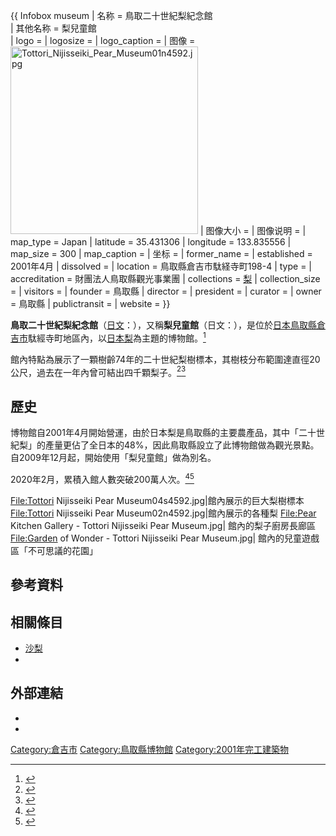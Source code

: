 {{ Infobox museum
| 名称            = 鳥取二十世紀梨紀念館<br />{{lang|ja|鳥取二十世紀梨記念館}}
| 其他名称        = 梨兒童館<br />{{lang|ja|なしっこ館}}
| logo            =
| logosize        =
| logo_caption    =
| 图像            = [[File:Tottori_Nijisseiki_Pear_Museum01n4592.jpg|300px]]
| 图像大小        = 
| 图像说明        = 
| map_type        = Japan
| latitude        = 35.431306
| longitude       = 133.835556
| map_size        = 300
| map_caption     =
| 坐标            = 
| former_name     = 
| established     = 2001年4月
| dissolved       = <!--关闭日期-->
| location        = 鳥取縣倉吉市駄経寺町198-4
| type            = 
| accreditation   = 財團法人鳥取縣觀光事業團
| collections     = [[梨|梨]]
| collection_size = <!--馆藏规模-->
| visitors        = 
| founder         = 鳥取縣
| director        = <!--馆长-->
| president       = <!--館长-->
| curator         = <!--策展人-->
| owner           = 鳥取縣
| publictransit   = <!--公共交通-->
| website         = {{URL|http://1174.sanin.jp/}}
}}

'''鳥取二十世紀梨紀念館'''（[[日文|日文]]：'''{{lang|ja|鳥取二十世紀梨記念館}}'''），又稱'''梨兒童館'''（日文：'''{{lang|ja|なしっこ館}}'''），是位於[[日本|日本]][[鳥取縣|鳥取縣]][[倉吉市|倉吉市]]駄經寺町地區{{tsl|ja|倉吉パークスクエア|倉吉公園廣場}}內，以[[日本梨|日本梨]]為主題的博物館。<Ref>{{Cite web| url=https://www.tottori-tour.jp/zh-tw/sightseeing/336/| title=鳥取二十世紀梨紀念館| publisher=鳥取縣觀光交流局國際觀光誘客課| work=鳥取縣觀光導覽| language=zh-tw| accessdate=2020-02-27}}</ref>

館內特點為展示了一顆樹齡74年的二十世紀梨樹標本，其樹枝分布範圍達直徑20公尺，過去在一年內曾可結出四千顆梨子。<ref>{{Cite web| url=https://www.chushikokuandtokyo.org/spot_61/?language=zh-tw| title=鳥取二十世紀梨記念館「NASHIKKO館」| work=CHUGOKU＋SHIKOKU×TOKYO (JAPAN)| language=zh-tw| accessdate=2020-02-27}}</ref><ref>{{Cite web| url=https://news.nicovideo.jp/watch/nw5154817| title=知れば知るほど面白い。日本の「ニッチな博物館」ランキング| date=2019-04-15| language=ja| work=ニコニコニュース| publisher=株式会社ドワンゴ| accessdate=2020-02-27}}</ref>

== 歷史 ==

博物館自2001年4月開始營運，由於日本梨是鳥取縣的主要農產品，其中「二十世紀梨」的產量更佔了全日本的48%，因此鳥取縣設立了此博物館做為觀光景點。自2009年12月起，開始使用「梨兒童館」做為別名。

2020年2月，累積入館人數突破200萬人次。<ref>{{Cite news| url=https://mainichi.jp/articles/20200223/ddl/k31/040/202000c| title=倉吉・なしっこ館、来館者２００万人突破！　東京の園児に県産梨プレゼント　／鳥取| date=2020-02-23| newspaper=每日新聞| language=ja| accessdate=2020-02-27}}</ref><ref>{{Cite news| url=https://www.nnn.co.jp/news/200223/20200223003.html| title=なしっこ館２００万人突破　節目の入館者に記念品| date=2020-02-23| newspaper=日本海新聞| language=ja| accessdate=2020-02-27}}</ref>

<gallery widths=200px heights=150px>
File:Tottori Nijisseiki Pear Museum04s4592.jpg|館內展示的巨大梨樹標本
File:Tottori Nijisseiki Pear Museum02n4592.jpg|館內展示的各種梨
File:Pear Kitchen Gallery - Tottori Nijisseiki Pear Museum.jpg| 館內的梨子廚房長廊區
File:Garden of Wonder - Tottori Nijisseiki Pear Museum.jpg| 館內的兒童遊戲區「不可思議的花園」
</Gallery>

== 參考資料 ==
{{Reflist}}

== 相關條目 ==
{{commonscat|Tottori Nijisseiki Pear Museum}}

* [[沙梨|沙梨]]
* {{tsl|ja|倉吉パークスクエア|倉吉公園廣場}}

== 外部連結 ==

* {{Ja}}{{Facebook|鳥取二十世紀梨記念館なしっこ館-1583788518536682|鳥取二十世紀梨紀念館}}
* {{Ja}}{{Youtube|channel=UCJPxLGE6lQw_qwrFLHbnKSQ|鳥取二十世紀梨紀念館}}

{{DEFAULTSORT:Tottori Nijisseiki Nashi Kinenkan}}
[[Category:倉吉市|Category:倉吉市]]
[[Category:鳥取縣博物館|Category:鳥取縣博物館]]
[[Category:2001年完工建築物|Category:2001年完工建築物]]